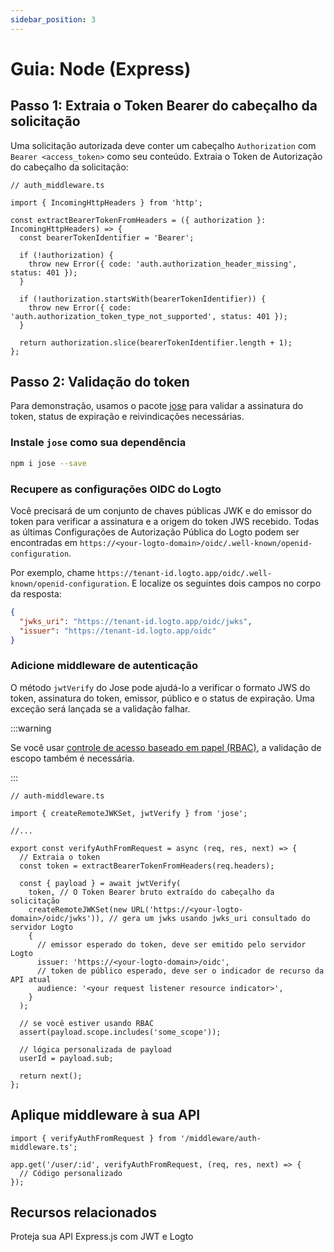 ```yaml
---
sidebar_position: 3
---
```


# Guia: Node (Express)

## Passo 1: Extraia o Token Bearer do cabeçalho da solicitação

Uma solicitação autorizada deve conter um cabeçalho `Authorization` com `Bearer <access_token>` como seu conteúdo. Extraia o Token de Autorização do cabeçalho da solicitação:

```tsx
// auth_middleware.ts

import { IncomingHttpHeaders } from 'http';

const extractBearerTokenFromHeaders = ({ authorization }: IncomingHttpHeaders) => {
  const bearerTokenIdentifier = 'Bearer';

  if (!authorization) {
    throw new Error({ code: 'auth.authorization_header_missing', status: 401 });
  }

  if (!authorization.startsWith(bearerTokenIdentifier)) {
    throw new Error({ code: 'auth.authorization_token_type_not_supported', status: 401 });
  }

  return authorization.slice(bearerTokenIdentifier.length + 1);
};
```

## Passo 2: Validação do token

Para demonstração, usamos o pacote [jose](https://github.com/panva/jose) para validar a assinatura do token, status de expiração e reivindicações necessárias.

### Instale `jose` como sua dependência

```bash
npm i jose --save
```

### Recupere as configurações OIDC do Logto

Você precisará de um conjunto de chaves públicas JWK e do emissor do token para verificar a assinatura e a origem do token JWS recebido. Todas as últimas Configurações de Autorização Pública do Logto podem ser encontradas em `https://<your-logto-domain>/oidc/.well-known/openid-configuration`.

Por exemplo, chame `https://tenant-id.logto.app/oidc/.well-known/openid-configuration`. E localize os seguintes dois campos no corpo da resposta:

```json
{
  "jwks_uri": "https://tenant-id.logto.app/oidc/jwks",
  "issuer": "https://tenant-id.logto.app/oidc"
}
```

### Adicione middleware de autenticação

O método `jwtVerify` do Jose pode ajudá-lo a verificar o formato JWS do token, assinatura do token, emissor, público e o status de expiração. Uma exceção será lançada se a validação falhar.

:::warning

Se você usar [controle de acesso baseado em papel (RBAC)](/authorization/role-based-access-control/protect-api-resources-with-rbac), a validação de escopo também é necessária.

:::

```tsx
// auth-middleware.ts

import { createRemoteJWKSet, jwtVerify } from 'jose';

//...

export const verifyAuthFromRequest = async (req, res, next) => {
  // Extraia o token
  const token = extractBearerTokenFromHeaders(req.headers);

  const { payload } = await jwtVerify(
    token, // O Token Bearer bruto extraído do cabeçalho da solicitação
    createRemoteJWKSet(new URL('https://<your-logto-domain>/oidc/jwks')), // gera um jwks usando jwks_uri consultado do servidor Logto
    {
      // emissor esperado do token, deve ser emitido pelo servidor Logto
      issuer: 'https://<your-logto-domain>/oidc',
      // token de público esperado, deve ser o indicador de recurso da API atual
      audience: '<your request listener resource indicator>',
    }
  );

  // se você estiver usando RBAC
  assert(payload.scope.includes('some_scope'));

  // lógica personalizada de payload
  userId = payload.sub;

  return next();
};
```

## Aplique middleware à sua API

```tsx
import { verifyAuthFromRequest } from '/middleware/auth-middleware.ts';

app.get('/user/:id', verifyAuthFromRequest, (req, res, next) => {
  // Código personalizado
});
```

## Recursos relacionados

<Url href="https://blog.logto.io/protect-your-express-js-api">
  Proteja sua API Express.js com JWT e Logto
</Url>
